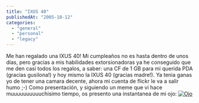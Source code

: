```yaml
---
title: "IXUS 40"
publishedAt: "2005-10-12"
categories: 
  - "general"
  - "personal"
  - "legacy"
---
```


Me han regalado una IXUS 40! Mi cumpleaños no es hasta dentro de unos días, pero gracias a mis habilidades extorsionadoras ya he conseguido que me den casi todos los regalos, a saber: una CF de 1 GB para mi querida PDA (gracias gusilona!) y hoy mismo la IXUS 40 (gracias madre!). Ya tenia ganas yo de tener una camara decente, ahora mi cuenta de flickr le va a salir humo ;-) Como presentación, y siguiendo un meme que vi hace muuuuuuuuuuchisimo tiempo, os presento una instantanea de mi ojo: [![Ojo](http://static.flickr.com/29/51979155_d8631076e9_t.jpg)](http://flickr.com/photos/ryck/51979155/)
